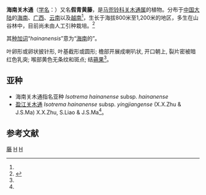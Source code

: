 {{Speciesbox
| status = VU
| status_system = IUCN3.1
| status_ref=<ref>{{cite journal |title=Aristolochia hainanensis: China Plant Specialist Group: The IUCN Red List of Threatened Species 2004: e.T46476A11052946 |date=2004-04-30 |doi=10.2305/IUCN.UK.2004.RLTS.T46476A11052946.en}}</ref>
| taxon = Isotrema hainanensis
| authority = (Merr.) X. X. Zhu, S. Liao & J. S. Ma
| synonyms = 
* 海南马兜铃 ''Aristolochia hainanensis'' Merr.
* ''Hocquartia hainanensis'' (Merr.) Migo
* ''Aristolochia carinata'' Merr. & Chun
| synonyms_ref = <ref name="biods.2019183">{{cite journal |last1=Xinxin |first1=Zhu |last2=Jun |first2=Wang |last3=Shuai |first3=Liao |last4=Jinshuang |first4=Ma |title=Synopsis of Aristolochia L. and Isotrema Raf. (Aristolochiaceae) in China |journal=Biodiversity Science |date=2019-10-20 |volume=27 |issue=10 |pages=1143 |doi=10.17520/biods.2019183}}</ref>
}}

'''海南关木通'''（[[学名|学名]]：{{lang|la|''Isotrema hainanense''}}）又名'''假青黄藤'''，是[[马兜铃科|马兜铃科]][[关木通属|关木通属]]的植物。分布于[[中国大陆|中国大陆]]的[[海南|海南]]、[[广西|广西]]、[[云南|云南]]以及[[越南|越南]]<ref name="biods.2019183" />，生长于海拔800米至1,200米的地区，多生在山谷林中，目前尚未由人工引种栽培。<ref>{{cite web| url =http://www.bioinfo.cn/db05/KmzwSpecies.php?action=view&id=1456| title =海南马兜铃| work =《中国高等植物数据库全库》| publisher =中国科学院微生物研究所| author =昆明植物研究所| accessdate =2009-02-22| deadurl =yes| archiveurl =https://web.archive.org/web/20160305053940/http://www.bioinfo.cn/db05/KmzwSpecies.php?action=view&id=1456| archivedate =2016-03-05}}</ref>

其[[种加词|种加词]]“''hainanensis''”意为“[[海南|海南]]的”。

叶卵形或卵状披针形, 叶基截形或圆形; 檐部开展成喇叭状, 开口朝上, 裂片密被暗红色乳突; 喉部黄色无条纹和斑点; 结[[蒴果|蒴果]]<ref name="biods.2019183" />。

==亚种==
* 海南关木通指名亚种 ''Isotrema hainanense'' subsp. ''hainanense''
* [[盈江关木通|盈江关木通]] ''Isotrema hainanense'' subsp. ''yingjiangense'' (X.X.Zhu & J.S.Ma) X.X.Zhu, S.Liao & J.S.Ma<ref name="biods.2019183" />。

==参考文献==
{{reflist}}
{{Taxonbar|from=Q89019596}}

[[Category:藥用植物|藤]]
[[Category:关木通属|H]]
[[Category:海南植物|H]]